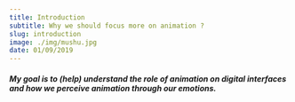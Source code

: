 ```yaml
---
title: Introduction
subtitle: Why we should focus more on animation ? 
slug: introduction
image: ./img/mushu.jpg
date: 01/09/2019
---
```


##### My goal is to (help) understand the role of animation on digital interfaces and how we perceive animation through our emotions.
